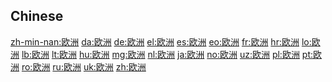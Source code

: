 {{also|歐洲}}
==Chinese==
{{zh-see|歐洲}}

[[zh-min-nan:欧洲]]
[[da:欧洲]]
[[de:欧洲]]
[[el:欧洲]]
[[es:欧洲]]
[[eo:欧洲]]
[[fr:欧洲]]
[[hr:欧洲]]
[[lo:欧洲]]
[[lb:欧洲]]
[[lt:欧洲]]
[[hu:欧洲]]
[[mg:欧洲]]
[[nl:欧洲]]
[[ja:欧洲]]
[[no:欧洲]]
[[uz:欧洲]]
[[pl:欧洲]]
[[pt:欧洲]]
[[ro:欧洲]]
[[ru:欧洲]]
[[uk:欧洲]]
[[zh:欧洲]]